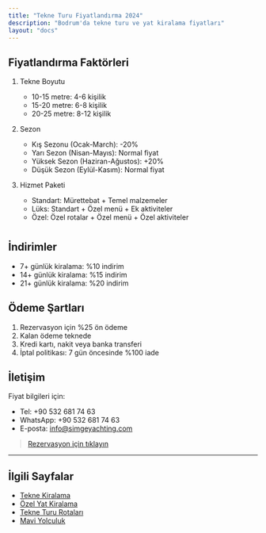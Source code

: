 ```yaml
---
title: "Tekne Turu Fiyatlandırma 2024"
description: "Bodrum'da tekne turu ve yat kiralama fiyatları"
layout: "docs"
---
```




## Fiyatlandırma Faktörleri

1. Tekne Boyutu
   - 10-15 metre: 4-6 kişilik
   - 15-20 metre: 6-8 kişilik
   - 20-25 metre: 8-12 kişilik

2. Sezon
   - Kış Sezonu (Ocak-March): -20%
   - Yarı Sezon (Nisan-Mayıs): Normal fiyat
   - Yüksek Sezon (Haziran-Ağustos): +20%
   - Düşük Sezon (Eylül-Kasım): Normal fiyat

3. Hizmet Paketi
   - Standart: Mürettebat + Temel malzemeler
   - Lüks: Standart + Özel menü + Ek aktiviteler
   - Özel: Özel rotalar + Özel menü + Özel aktiviteler

#

## İndirimler

- 7+ günlük kiralama: %10 indirim
- 14+ günlük kiralama: %15 indirim
- 21+ günlük kiralama: %20 indirim

## Ödeme Şartları

1. Rezervasyon için %25 ön ödeme
2. Kalan ödeme teknede
3. Kredi kartı, nakit veya banka transferi
4. İptal politikası: 7 gün öncesinde %100 iade

## İletişim

Fiyat bilgileri için:
- Tel: +90 532 681 74 63
- WhatsApp: +90 532 681 74 63
- E-posta: info@simgeyachting.com

> [Rezervasyon için tıklayın](/iletisim)

---

## İlgili Sayfalar

- [Tekne Kiralama](/tekne-turlari/tekne-kiralama)
- [Özel Yat Kiralama](/tekne-turlari/ozel-yat-kiralama)
- [Tekne Turu Rotaları](/tekne-turlari/rotalar)
- [Mavi Yolculuk](/tekne-turlari/mavi-yolculuk)

